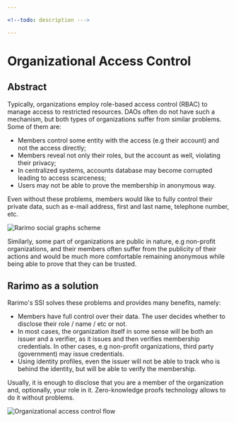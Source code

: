 ```yaml
---

<!--todo: description --->

---
```


# Organizational Access Control

## Abstract

Typically, organizations employ role-based access control (RBAC) to manage access to restricted resources.
DAOs often do not have such a mechanism, but both types of organizations suffer from similar problems.
Some of them are:
- Members control some entity with the access (e.g their account) and not the access directly;
- Members reveal not only their roles, but the account as well, violating their privacy;
- In centralized systems, accounts database may become corrupted leading to access scarceness;
- Users may not be able to prove the membership in anonymous way.

Even without these problems, members would like to fully control their private data, such as e-mail address, first and last name, telephone number, etc.

![Rarimo social graphs scheme](/img/social-graphs-links-scheme.png)

Similarly, some part of organizations are public in nature, e.g non-profit organizations, and their members often suffer from the publicity of their actions and would be much more comfortable remaining anonymous while being able to prove that they can be trusted.

## Rarimo as a solution

Rarimo's SSI solves these problems and provides many benefits, namely:
- Members have full control over their data. The user decides whether to disclose their role / name / etc or not.
- In most cases, the organization itself in some sense will be both an issuer and a verifier, as it issues and then verifies membership credentials.
In other cases, e.g non-profit organizations, third party (government) may issue credentials.
- Using identity profiles, even the issuer will not be able to track who is behind the identity, but will be able to verify the membership.

Usually, it is enough to disclose that you are a member of the organization and, optionally, your role in it.
Zero-knowledge proofs technology allows to do it without problems.

![Organizational access control flow](/img/org-access-control-flow.png)
